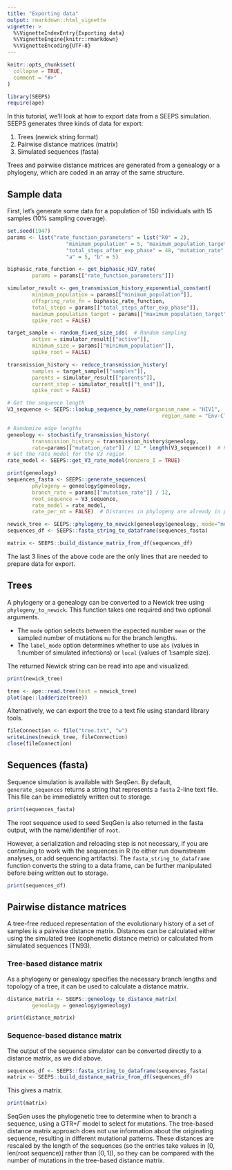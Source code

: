 ```yaml
---
title: "Exporting data"
output: rmarkdown::html_vignette
vignette: >
  %\VignetteIndexEntry{Exporting data}
  %\VignetteEngine{knitr::rmarkdown}
  %\VignetteEncoding{UTF-8}
---
```


```r
knitr::opts_chunk$set(
  collapse = TRUE,
  comment = "#>"
)
```

```r
library(SEEPS)
require(ape)
```

In this tutorial, we'll look at how to export data from a SEEPS simulation. SEEPS generates three kinds of data for export:

1. Trees (newick string format)
2. Pairwise distance matrices (matrix)
3. Simulated sequences (fasta)

Trees and pairwise distance matrices are generated from a genealogy or a phylogeny, which are coded in an array of the same structure.

## Sample data

First, let's generate some data for a population of 150 individuals with 15 samples (10% sampling coverage).

```r
set.seed(1947)
params <- list("rate_function_parameters" = list("R0" = 2),
                   "minimum_population" = 5, "maximum_population_target" = 150,
                   "total_steps_after_exp_phase" = 48, "mutation_rate" = 0.0067,
                   "a" = 5, "b" = 5)

biphasic_rate_function <- get_biphasic_HIV_rate(
        params = params[["rate_function_parameters"]])

simulator_result <- gen_transmission_history_exponential_constant(
        minimum_population = params[["minimum_population"]],
        offspring_rate_fn = biphasic_rate_function,
        total_steps = params[["total_steps_after_exp_phase"]],
        maximum_population_target = params[["maximum_population_target"]],
        spike_root = FALSE)

target_sample <- random_fixed_size_ids(  # Random sampling
        active = simulator_result[["active"]],
        minimum_size = params[["minimum_population"]],
        spike_root = FALSE)

transmission_history <- reduce_transmission_history(
        samples = target_sample[["samples"]],
        parents = simulator_result[["parents"]],
        current_step = simulator_result[["t_end"]],
        spike_root = FALSE)

# Get the sequence length
V3_sequence <- SEEPS::lookup_sequence_by_name(organism_name = "HIV1",  # nolint: object_name_linter
                                                  region_name = "Env-Clinical")

# Randomize edge lengths
geneology <- stochastify_transmission_history(
        transmission_history = transmission_history$geneology,
        rate=params[["mutation_rate"]] / 12 * length(V3_sequence))  # Provide in rate per sequence per year
# Get the rate model for the V3 region
rate_model <- SEEPS::get_V3_rate_model(nonzero_I = TRUE)

print(geneology)
sequences_fasta <- SEEPS::generate_sequences(
        phylogeny = geneology$geneology,
        branch_rate = params[["mutation_rate"]] / 12,
        root_sequence = V3_sequence,
        rate_model = rate_model,
        rate_per_nt = FALSE)  # Distances in phylogeny are already in per nt

```

```r
newick_tree <- SEEPS::phylogeny_to_newick(geneology$geneology, mode="mean", label_mode="abs")
sequences_df <- SEEPS::fasta_string_to_dataframe(sequences_fasta)
```

```r
matrix <- SEEPS::build_distance_matrix_from_df(sequences_df)
```

The last 3 lines of the above code are the only lines that are needed to prepare data for export.

## Trees

A phylogeny or a genealogy can be converted to a Newick tree using `phylogeny_to_newick`. This function takes one required and two optional arguments.

* The `mode` option selects between the expected number `mean` or the sampled number of mutations `mu` for the branch lengths.
* The `label_mode` option determines whether to use `abs` (values in 1:number of simulated infections) or `local` (values of 1:sample size).

The returned Newick string can be read into ape and visualized.

```r
print(newick_tree)
```

```r
tree <- ape::read.tree(text = newick_tree)
plot(ape::ladderize(tree))
```

Alternatively, we can export the tree to a text file using standard library tools.

```r
fileConnection <- file("tree.txt", "w")
writeLines(newick_tree, fileConnection)
close(fileConnection)


```

## Sequences (fasta)

Sequence simulation is available with SeqGen. By default, `generate_sequences` returns a string that represents a `fasta` 2-line text file. This file can be immediately written out to storage.

```r
print(sequences_fasta)
```

The root sequence used to seed SeqGen is also returned in the fasta output, with the name/identifier of `root`.

However, a serialization and reloading step is not necessary, if you are continuing to work with the sequences in R (to either run downstream analyses, or add sequencing artifacts). The `fasta_string_to_dataframe` function converts the string to a data frame, can be further manipulated before being written out to storage.

```r
print(sequences_df)
```

## Pairwise distance matrices

A tree-free reduced representation of the evolutionary history of a set of samples is a pairwise distance matrix. Distances can be calculated either using the simulated tree (cophenetic distance metric) or calculated from simulated sequences (TN93).



### Tree-based distance matrix

As a phylogeny or genealogy specifies the necessary branch lengths and topology of a tree, it can be used to calculate a distance matrix.
```r
distance_matrix <- SEEPS::geneology_to_distance_matrix(
        geneology = geneology$geneology)

print(distance_matrix)
```

### Sequence-based distance matrix

The output of the sequence simulator can be converted directly to a distance matrix, as we did above.

```r
sequences_df <- SEEPS::fasta_string_to_dataframe(sequences_fasta)
matrix <- SEEPS::build_distance_matrix_from_df(sequences_df)
```

This gives a matrix.

```r
print(matrix)
```

SeqGen uses the phylogenetic tree to determine when to branch a sequence, using a GTR+$\Gamma$ model to select for mutations. The tree-based distance matrix approach does not use information about the originating sequence, resulting in different mutational patterns. These distances are rescaled by the length of the sequences (so the entries take values in $[0, \text{len}(\text{root sequence})]$ rather than $[0,1]$), so they can be compared with the number of mutations in the tree-based distance matrix.
